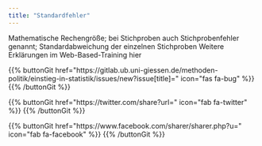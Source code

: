 ```yaml
---
title: "Standardfehler"
---
```


Mathematische Rechengröße; bei Stichproben auch Stichprobenfehler genannt; Standardabweichung der einzelnen Stichproben
Weitere Erklärungen im Web-Based-Training hier

{{% buttonGit href=\"https\:\/\/gitlab.ub.uni-giessen.de\/methoden-politik\/einstieg-in-statistik\/issues\/new?issue[title]=\" icon=\"fas fa-bug\" %}} {{% /buttonGit %}} 

{{% buttonGit href=\"https\:\/\/twitter.com\/share?url=\" icon=\"fab fa-twitter\" %}} {{% /buttonGit %}}

{{% buttonGit href=\"https\:\/\/www.facebook.com\/sharer\/sharer.php?u=\" icon=\"fab fa-facebook\" %}} {{% /buttonGit %}}

